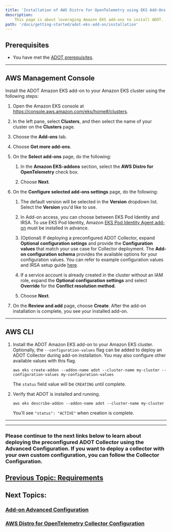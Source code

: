 ```yaml
---
title: 'Installation of AWS Distro for OpenTelemetry using EKS Add-Ons'
description:
    This page is about leveraging Amazon EKS add-ons to install ADOT.
path: '/docs/getting-started/adot-eks-add-on/installation'
---
```


## Prerequisites

+ You have met the [ADOT prerequisites](/docs/getting-started/adot-eks-add-on/requirements)\.

------
## AWS Management Console 

Install the ADOT Amazon EKS add\-on to your Amazon EKS cluster using the following steps:

1. Open the Amazon EKS console at [https://console\.aws\.amazon\.com/eks/home\#/clusters](https://console.aws.amazon.com/eks/home#/clusters)\.

1. In the left pane, select **Clusters**, and then select the name of your cluster on the **Clusters** page\.

1. Choose the **Add\-ons** tab\.

1. Choose **Get more add\-ons**\.

1. On the **Select add\-ons** page, do the following:

   1. In the **Amazon EKS\-addons** section, select the **AWS Distro for OpenTelemetry** check box\.

   1. Choose **Next**\.

1. On the **Configure selected add\-ons settings** page, do the following:

   1. The default version will be selected in the **Version** dropdown list\. Select the **Version** you'd like to use\.

   1. In Add-on access, you can choose between EKS Pod Identity and IRSA. To use EKS Pod Identity, Amazon [EKS Pod Identity Agent add-on](https://docs.aws.amazon.com/eks/latest/userguide/pod-id-agent-setup.html) must be installed in advance. 

   1. \(Optional\) If deploying a preconfigured ADOT Collector, expand **Optional configuration setings** and provide the **Configuration values** that match your use case for Collector deployment\. The **Add\-on configuration schema** provides the available options for your configuration values\. You can refer to example configuration values and IRSA setup guide [here](/docs/getting-started/adot-eks-add-on/src/docs/getting-started/adot-eks-add-on/add-on-configuration-collector-deployment).
   
   1. If a service account is already created in the cluster without an IAM role, expand the **Optional configuration settings** and select **Override** for the **Conflict resolution method**\.

   1. Choose **Next**\.

1. On the **Review and add** page, choose **Create**\. After the add\-on installation is complete, you see your installed add\-on\.

------
## AWS CLI

1. Install the ADOT Amazon EKS add\-on to your Amazon EKS cluster\. Optionally, the `--configuration-values` flag can be added to deploy an ADOT Collector during add\-on installation\. You may also configure other available values with this flag\.

   ```
   aws eks create-addon --addon-name adot --cluster-name my-cluster --configuration-values my-configuration-values
   ```

   The `status` field value will be `CREATING` until complete\.

1. Verify that ADOT is installed and running\.

   ```
   aws eks describe-addon --addon-name adot --cluster-name my-cluster
   ```

   You'll see `"status": "ACTIVE"` when creation is complete\.

------

---

### Please continue to the next links below to learn about deploying the preconfigured ADOT Collector using the Advanced Configuration. If you want to deploy a collector with your own custom configuration, you can follow the Collector Configuration.

## [Previous Topic: Requirements](/docs/getting-started/adot-eks-add-on/requirements)

## Next Topics:

### [Add-on Advanced Configuration](/docs/getting-started/adot-eks-add-on/add-on-configuration)
### [AWS Distro for OpenTelemetry Collector Configuration](/docs/getting-started/adot-eks-add-on/config-collector-intro)
